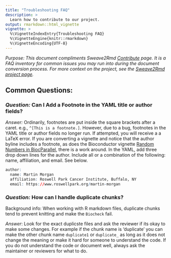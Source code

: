 ```yaml
---
title: "Troubleshooting FAQ"
description: >
  Learn how to contribute to our project.
output: rmarkdown::html_vignette
vignette: >
  %\VignetteIndexEntry{Troubleshooting FAQ}
  %\VignetteEngine{knitr::rmarkdown}
  %\VignetteEncoding{UTF-8}
---
```


*Purpose: This document compliments Sweave2Rmd [Contribute](https://bioconductor.github.io/sweave2rmd/articles/contribute.html) 
page. It is a FAQ inventory for common issues you may run into during the 
document conversion process. For more context on the project, see the 
[Sweave2Rmd project page](https://bioconductor.github.io/sweave2rmd/index.html).* 

## Common Questions: 

### *Question:* Can I Add a Footnote in the YAML title or author fields? 

*Answer:* Ordinarily, footnotes are put inside the square brackets after a caret.
e.g., `^[This is a footnote.]`. However, due to a bug, footnotes in the YAML 
title or author fields no longer run. If attempted, you will receive a a LaTeX 
error. If you are converting a vignette and notice that the author byline 
includes a footnote, as does the Bioconductor vignette [Random Numbers in BiocParallel](https://docplayer.net/228745333-Random-numbers-in-biocparallel.html), 
there is a work around. In the YAML, add three drop down lines for the author. 
Include all or a combination of the following: name, affiliation, and email. See
below. 

```r
author:
  name: Martin Morgan
  affiliation: Roswell Park Cancer Institute, Buffalo, NY
  email: https://www.roswellpark.org/martin-morgan
``` 

### *Question:* How can I handle duplicate chunks?
Background info: When working with R markdown files, duplicate chunks tend to prevent knitting and make the `Biocheck` fail.

*Answer*: Look for the exact duplicste files and ask the reviewer if its okay to make some changes. For example if the chunk name is 'duplicate' you can make the other chunk name `duplicate1` or `duplicate_` as long as it does not change the meaning or make it hard for someone to understand the code. If you do not understand the code or document well, always ask the maintainer or reviewers for what to do.

